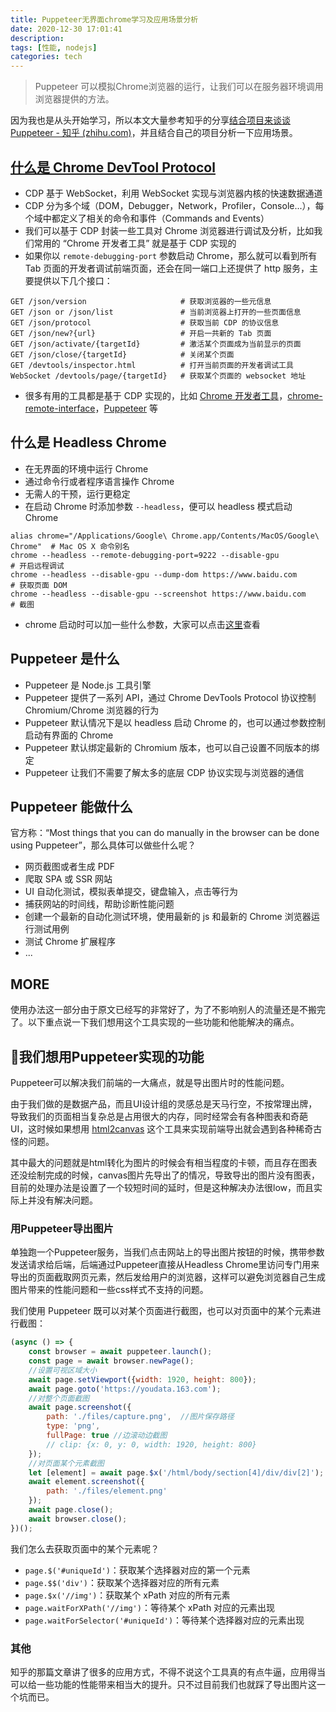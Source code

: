 ```yaml
---
title: Puppeteer无界面chrome学习及应用场景分析
date: 2020-12-30 17:01:41
description:
tags: [性能, nodejs]
categories: tech
---
```


> Puppeteer 可以模拟Chrome浏览器的运行，让我们可以在服务器环境调用浏览器提供的方法。

因为我也是从头开始学习，所以本文大量参考知乎的分享[结合项目来谈谈 Puppeteer - 知乎 (zhihu.com)](https://zhuanlan.zhihu.com/p/76237595)，并且结合自己的项目分析一下应用场景。

## [什么是 Chrome DevTool Protocol](https://chromedevtools.github.io/devtools-protocol/)

- CDP 基于 WebSocket，利用 WebSocket 实现与浏览器内核的快速数据通道
- CDP 分为多个域（DOM，Debugger，Network，Profiler，Console...），每个域中都定义了相关的命令和事件（Commands and Events）
- 我们可以基于 CDP 封装一些工具对 Chrome 浏览器进行调试及分析，比如我们常用的 “Chrome 开发者工具” 就是基于 CDP 实现的
- 如果你以 `remote-debugging-port` 参数启动 Chrome，那么就可以看到所有 Tab 页面的开发者调试前端页面，还会在同一端口上还提供了 http 服务，主要提供以下几个接口：

```shell
GET /json/version                     # 获取浏览器的一些元信息
GET /json or /json/list               # 当前浏览器上打开的一些页面信息
GET /json/protocol                    # 获取当前 CDP 的协议信息   
GET /json/new?{url}                   # 开启一共新的 Tab 页面
GET /json/activate/{targetId}         # 激活某个页面成为当前显示的页面
GET /json/close/{targetId}            # 关闭某个页面
GET /devtools/inspector.html          # 打开当前页面的开发者调试工具
WebSocket /devtools/page/{targetId}   # 获取某个页面的 websocket 地址
```

- 很多有用的工具都是基于 CDP 实现的，比如 [Chrome 开发者工具](https://developers.google.cn/web/tools/chrome-devtools/)，[chrome-remote-interface](https://github.com/cyrus-and/chrome-remote-interface)，[Puppeteer](https://github.com/GoogleChrome/puppeteer/) 等

## 什么是 Headless Chrome

- 在无界面的环境中运行 Chrome
- 通过命令行或者程序语言操作 Chrome
- 无需人的干预，运行更稳定
- 在启动 Chrome 时添加参数 `--headless`，便可以 headless 模式启动 Chrome

```shell
alias chrome="/Applications/Google\ Chrome.app/Contents/MacOS/Google\ Chrome"  # Mac OS X 命令别名
chrome --headless --remote-debugging-port=9222 --disable-gpu                   # 开启远程调试
chrome --headless --disable-gpu --dump-dom https://www.baidu.com               # 获取页面 DOM
chrome --headless --disable-gpu --screenshot https://www.baidu.com             # 截图
```

- chrome 启动时可以加一些什么参数，大家可以点击[这里](https://peter.sh/experiments/chromium-command-line-switches/)查看

## Puppeteer 是什么

- Puppeteer 是 Node.js 工具引擎
- Puppeteer 提供了一系列 API，通过 Chrome DevTools Protocol 协议控制 Chromium/Chrome 浏览器的行为
- Puppeteer 默认情况下是以 headless 启动 Chrome 的，也可以通过参数控制启动有界面的 Chrome
- Puppeteer 默认绑定最新的 Chromium 版本，也可以自己设置不同版本的绑定
- Puppeteer 让我们不需要了解太多的底层 CDP 协议实现与浏览器的通信

## Puppeteer 能做什么

官方称：“Most things that you can do manually in the browser can be done using Puppeteer”，那么具体可以做些什么呢？

- 网页截图或者生成 PDF
- 爬取 SPA 或 SSR 网站
- UI 自动化测试，模拟表单提交，键盘输入，点击等行为
- 捕获网站的时间线，帮助诊断性能问题
- 创建一个最新的自动化测试环境，使用最新的 js 和最新的 Chrome 浏览器运行测试用例
- 测试 Chrome 扩展程序
- ...

## MORE

使用办法这一部分由于原文已经写的非常好了，为了不影响别人的流量还是不搬完了。以下重点说一下我们想用这个工具实现的一些功能和他能解决的痛点。

## 👴我们想用Puppeteer实现的功能

Puppeteer可以解决我们前端的一大痛点，就是导出图片时的性能问题。

由于我们做的是数据产品，而且UI设计组的灵感总是天马行空，不按常理出牌，导致我们的页面相当复杂总是占用很大的内存，同时经常会有各种图表和奇葩UI，这时候如果想用 [html2canvas](https://www.npmjs.com/package/html2canvas) 这个工具来实现前端导出就会遇到各种稀奇古怪的问题。

其中最大的问题就是html转化为图片的时候会有相当程度的卡顿，而且存在图表还没绘制完成的时候，canvas图片先导出了的情况，导致导出的图片没有图表，目前的处理办法是设置了一个较短时间的延时，但是这种解决办法很low，而且实际上并没有解决问题。

### 用Puppeteer导出图片

单独跑一个Puppeteer服务，当我们点击网站上的导出图片按钮的时候，携带参数发送请求给后端，后端通过Puppeteer直接从Headless Chrome里访问专门用来导出的页面截取网页元素，然后发给用户的浏览器，这样可以避免浏览器自己生成图片带来的性能问题和一些css样式不支持的问题。

我们使用 Puppeteer 既可以对某个页面进行截图，也可以对页面中的某个元素进行截图：

```js
(async () => {
    const browser = await puppeteer.launch();
    const page = await browser.newPage();
    //设置可视区域大小
    await page.setViewport({width: 1920, height: 800});
    await page.goto('https://youdata.163.com');
    //对整个页面截图
    await page.screenshot({
        path: './files/capture.png',  //图片保存路径
        type: 'png',
        fullPage: true //边滚动边截图
        // clip: {x: 0, y: 0, width: 1920, height: 800}
    });
    //对页面某个元素截图
    let [element] = await page.$x('/html/body/section[4]/div/div[2]');
    await element.screenshot({
        path: './files/element.png'
    });
    await page.close();
    await browser.close();
})();
```

我们怎么去获取页面中的某个元素呢？

- `page.$('#uniqueId')`：获取某个选择器对应的第一个元素
- `page.$$('div')`：获取某个选择器对应的所有元素
- `page.$x('//img')`：获取某个 xPath 对应的所有元素
- `page.waitForXPath('//img')`：等待某个 xPath 对应的元素出现
- `page.waitForSelector('#uniqueId')`：等待某个选择器对应的元素出现

### 其他

知乎的那篇文章讲了很多的应用方式，不得不说这个工具真的有点牛逼，应用得当可以给一些功能的性能带来相当大的提升。只不过目前我们也就踩了导出图片这一个坑而已。